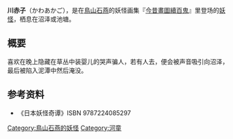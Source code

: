 {{expand|time=2011-06-01T09:47:36+00:00}}
'''川赤子'''（かわあかご），是在[[鳥山石燕|鳥山石燕]]的妖怪画集『[[今昔畫圖續百鬼|今昔畫圖續百鬼]]』里登场的[[妖怪|妖怪]]，栖息在沼泽或池塘。
== 概要 ==
喜欢在晚上隐藏在草丛中装婴儿的哭声骗人，若有人去，便会被声音吸引向沼泽，最后被陷入泥潭中然后淹没。
== 参考资料 ==
* 《日本妖怪奇谭》ISBN 9787224085297

[[Category:鳥山石燕的妖怪|Category:鳥山石燕的妖怪]]
[[Category:河童|Category:河童]]